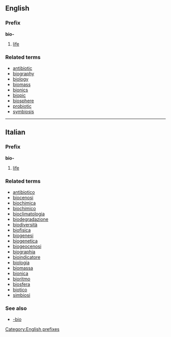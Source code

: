 ==English==
===Prefix===
'''bio-'''

#[[life]]

===Related terms===
*[[antibiotic]]
*[[biography]]
*[[biology]]
*[[biomass]]
*[[bionics]]
*[[biopic]]
*[[biosphere]]
*[[probiotic]]
*[[symbiosis]]
----

==Italian==
===Prefix===
'''bio-'''

#[[life]]

===Related terms===
*[[antibiotico]]
*[[biocenosi]]
*[[biochimica]]
*[[biochimico]]
*[[bioclimatologia]]
*[[biodegradazione]]
*[[biodiversità]]
*[[biofisica]]
*[[biogenesi]]
*[[biogenetica]]
*[[biogeocenosi]]
*[[biographia]]
*[[bioindicatore]]
*[[biologia]]
*[[biomassa]]
*[[bionica]]
*[[bioritmo]]
*[[biosfera]]
*[[biotico]]
*[[simbiosi]]

===See also===
*[[-bio]]
[[Category:English prefixes]]
